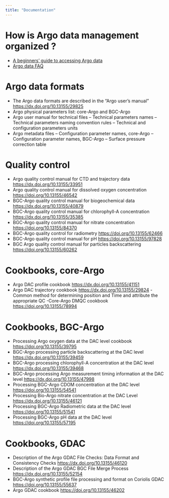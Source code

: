 ```yaml
---
title: "Documentation"
---
```


# How is Argo data management organized ?  
- [A beginners' guide to accessing Argo data](https://argo.ucsd.edu/data/how-to-use-argo-files/)
- [Argo data FAQ](https://argo.ucsd.edu/data/data-faq/)

# Argo data formats
- The Argo data formats are described in the "Argo user's manual" [https://dx.doi.org/10.13155/29825](https://dx.doi.org/10.13155/29825)
- Argo physical parameters list: core-Argo and BGC-Argo
- Argo user manual for technical files
-- Technical parameters names
-- Technical parameters naming convention rules
-- Technical and configuration parameters units
- Argo metadata files
-- Configuration parameter names, core-Argo
-- Configuration parameter names, BGC-Argo
-- Surface pressure correction table

# Quality control
- Argo quality control manual for CTD and trajectory data [https://dx.doi.org/10.13155/33951](https://dx.doi.org/10.13155/33951)
- Argo quality control manual for dissolved oxygen concentration [https://doi.org/10.13155/46542](https://doi.org/10.13155/46542)
- BGC-Argo quality control manual for biogeochemical data [https://dx.doi.org/10.13155/40879](https://dx.doi.org/10.13155/40879)
- BGC-Argo quality control manual for chlorophyll-A concentration [https://dx.doi.org/10.13155/35385](https://dx.doi.org/10.13155/35385)
- BGC-Argo quality control manual for nitrate concentration [https://doi.org/10.13155/84370](https://doi.org/10.13155/84370)
- BGC-Argo quality control for radiometry [https://doi.org/10.13155/62466](https://doi.org/10.13155/62466)
- BGC-Argo quality control manual for pH [https://doi.org/10.13155/97828](https://doi.org/10.13155/97828) 
- BGC Argo quality control manual for particles backscattering [https://doi.org/10.13155/60262](https://doi.org/10.13155/60262) 

# Cookbooks, core-Argo
- Argo DAC profile cookbook [https://dx.doi.org/10.13155/41151](https://dx.doi.org/10.13155/41151)
- Argo DAC trajectory cookbook [https://dx.doi.org/10.13155/29824](https://dx.doi.org/10.13155/29824)
-Common method for determining position and Time and attribute the appropriate QC
-Core-Argo DMQC cookbook [https://doi.org/10.13155/78994](https://doi.org/10.13155/78994)
 
# Cookbooks, BGC-Argo
- Processing Argo oxygen data at the DAC level cookbook [https://doi.org/10.13155/39795](https://doi.org/10.13155/39795)
- BGC-Argo processing particle backscattering at the DAC level [https://dx.doi.org/10.13155/39459](https://dx.doi.org/10.13155/39459)
- BGC-Argo processing chlorophyll-A concentration at the DAC level [https://dx.doi.org/10.13155/39468](https://dx.doi.org/10.13155/39468)
- BGC-Argo processing Argo measurement timing information at the DAC level [https://dx.doi.org/10.13155/47998](https://dx.doi.org/10.13155/47998)
- Processing BGC-Argo CDOM concentration at the DAC level [https://doi.org/10.13155/54541](https://doi.org/10.13155/54541)
- Processing Bio-Argo nitrate concentration at the DAC Level [https://dx.doi.org/10.13155/46121](https://dx.doi.org/10.13155/46121)
- Processing BGC-Argo Radiometric data at the DAC level [https://doi.org/10.13155/51541](https://doi.org/10.13155/51541)
- Processing BGC-Argo pH data at the DAC level [https://doi.org/10.13155/57195](https://doi.org/10.13155/57195)

# Cookbooks, GDAC
- Description of the Argo GDAC File Checks: Data Format and Consistency Checks [https://dx.doi.org/10.13155/46120](https://dx.doi.org/10.13155/46120)
- Description of the Argo GDAC BGC File Merge Process [https://dx.doi.org/10.13155/52154](https://dx.doi.org/10.13155/52154)
- BGC-Argo synthetic profile file processing and format on Coriolis GDAC [https://doi.org/10.13155/55637](https://doi.org/10.13155/55637)
- Argo GDAC cookbook [https://doi.org/10.13155/46202](https://doi.org/10.13155/46202)

